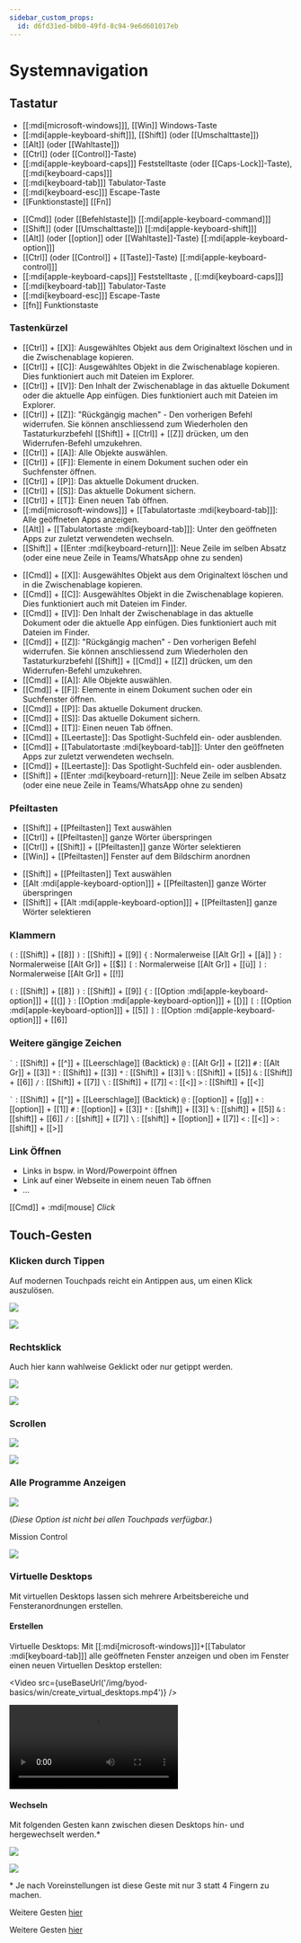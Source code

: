 ```yaml
---
sidebar_custom_props:
  id: d6fd31ed-b0b0-49fd-8c94-9e6d601017eb
---
```


# Systemnavigation


## Tastatur

<OsTabs>
<TabItem value="win">

- [[:mdi[microsoft-windows]]], [[Win]] Windows-Taste
- [[:mdi[apple-keyboard-shift]]], [[Shift]] (oder [[Umschalttaste]])
- [[Alt]] (oder [[Wahltaste]])
- [[Ctrl]] (oder [[Control]]-Taste)
- [[:mdi[apple-keyboard-caps]]] Feststelltaste (oder [[Caps-Lock]]-Taste), [[:mdi[keyboard-caps]]]
- [[:mdi[keyboard-tab]]] Tabulator-Taste
- [[:mdi[keyboard-esc]]] Escape-Taste
- [[Funktionstaste]] [[Fn]]

</TabItem>
<TabItem value="mac">

- [[Cmd]] (oder [[Befehlstaste]]) [[:mdi[apple-keyboard-command]]]
- [[Shift]] (oder [[Umschalttaste]]) [[:mdi[apple-keyboard-shift]]]
- [[Alt]] (oder [[option]] oder [[Wahltaste]]-Taste) [[:mdi[apple-keyboard-option]]] 
- [[Ctrl]] (oder [[Control]] + [[Taste]]-Taste) [[:mdi[apple-keyboard-control]]]
- [[:mdi[apple-keyboard-caps]]] Feststelltaste ,  [[:mdi[keyboard-caps]]]
- [[:mdi[keyboard-tab]]] Tabulator-Taste
- [[:mdi[keyboard-esc]]] Escape-Taste
- [[fn]] Funktionstaste

</TabItem>
</OsTabs>

### Tastenkürzel


<OsTabs>
<TabItem value="win">

- [[Ctrl]] + [[X]]: Ausgewähltes Objekt aus dem Originaltext löschen und in die Zwischenablage kopieren.
- [[Ctrl]] + [[C]]: Ausgewähltes Objekt in die Zwischenablage kopieren. Dies funktioniert auch mit Dateien im Explorer.
- [[Ctrl]] + [[V]]: Den Inhalt der Zwischenablage in das aktuelle Dokument oder die aktuelle App einfügen. Dies funktioniert auch mit Dateien im Explorer.
- [[Ctrl]] + [[Z]]: "Rückgängig machen" - Den vorherigen Befehl widerrufen. Sie können anschliessend zum Wiederholen den Tastaturkurzbefehl 
[[Shift]] + [[Ctrl]] + [[Z]] drücken, um den Widerrufen-Befehl umzukehren.
- [[Ctrl]] + [[A]]: Alle Objekte auswählen.
- [[Ctrl]] + [[F]]: Elemente in einem Dokument suchen oder ein Suchfenster öffnen.
- [[Ctrl]] + [[P]]: Das aktuelle Dokument drucken.
- [[Ctrl]] + [[S]]: Das aktuelle Dokument sichern.
- [[Ctrl]] + [[T]]: Einen neuen Tab öffnen.
- [[:mdi[microsoft-windows]]] + [[Tabulatortaste :mdi[keyboard-tab]]]: Alle geöffneten Apps anzeigen.
- [[Alt]] + [[Tabulatortaste :mdi[keyboard-tab]]]: Unter den geöffneten Apps zur zuletzt verwendeten wechseln.
- [[Shift]] + [[Enter :mdi[keyboard-return]]]: Neue Zeile im selben Absatz (oder eine neue Zeile in Teams/WhatsApp ohne zu senden)

</TabItem>
<TabItem value="mac">

- [[Cmd]] + [[X]]: Ausgewähltes Objekt aus dem Originaltext löschen und in die Zwischenablage kopieren.
- [[Cmd]] + [[C]]: Ausgewähltes Objekt in die Zwischenablage kopieren. Dies funktioniert auch mit Dateien im Finder.
- [[Cmd]] + [[V]]: Den Inhalt der Zwischenablage in das aktuelle Dokument oder die aktuelle App einfügen. Dies funktioniert auch mit Dateien im Finder.
- [[Cmd]] + [[Z]]: "Rückgängig machen" - Den vorherigen Befehl widerrufen. Sie können anschliessend zum Wiederholen den Tastaturkurzbefehl [[Shift]] + [[Cmd]] + [[Z]] drücken, um den Widerrufen-Befehl umzukehren.
- [[Cmd]] + [[A]]: Alle Objekte auswählen.
- [[Cmd]] + [[F]]: Elemente in einem Dokument suchen oder ein Suchfenster öffnen.
- [[Cmd]] + [[P]]: Das aktuelle Dokument drucken.
- [[Cmd]] + [[S]]: Das aktuelle Dokument sichern.
- [[Cmd]] + [[T]]: Einen neuen Tab öffnen.
- [[Cmd]] + [[Leertaste]]: Das Spotlight-Suchfeld ein- oder ausblenden.
- [[Cmd]] + [[Tabulatortaste :mdi[keyboard-tab]]]: Unter den geöffneten Apps zur zuletzt verwendeten wechseln.
- [[Cmd]] + [[Leertaste]]: Das Spotlight-Suchfeld ein- oder ausblenden.
- [[Shift]] + [[Enter :mdi[keyboard-return]]]: Neue Zeile im selben Absatz (oder eine neue Zeile in Teams/WhatsApp ohne zu senden)

</TabItem>
</OsTabs>

### Pfeiltasten


<OsTabs>
<TabItem value="win">

- [[Shift]] + [[Pfeiltasten]] Text auswählen
- [[Ctrl]] + [[Pfeiltasten]] ganze Wörter überspringen
- [[Ctrl]] + [[Shift]] + [[Pfeiltasten]] ganze Wörter selektieren
- [[Win]] + [[Pfeiltasten]] Fenster auf dem Bildschirm anordnen

</TabItem>
<TabItem value="mac">

- [[Shift]] + [[Pfeiltasten]] Text auswählen
- [[Alt :mdi[apple-keyboard-option]]] + [[Pfeiltasten]] ganze Wörter überspringen
- [[Shift]] + [[Alt :mdi[apple-keyboard-option]]] + [[Pfeiltasten]] ganze Wörter selektieren

</TabItem>
</OsTabs>

### Klammern


<OsTabs>
<TabItem value="win">

`(`
: [[Shift]] + [[8]]
`)`
: [[Shift]] + [[9]]
`{`
: Normalerweise [[Alt Gr]] + [[ä]]
`}`
: Normalerweise [[Alt Gr]] + [[$]]
`[`
: Normalerweise [[Alt Gr]] + [[ü]]
`]`
: Normalerweise [[Alt Gr]] + [[!]]

</TabItem>
<TabItem value="mac">


`(`
: [[Shift]] + [[8]]
`)`
: [[Shift]] + [[9]]
`{`
: [[Option :mdi[apple-keyboard-option]]] + [[(]]
`}`
: [[Option :mdi[apple-keyboard-option]]] + [[)]]
`[`
: [[Option :mdi[apple-keyboard-option]]] + [[5]]
`]`
: [[Option :mdi[apple-keyboard-option]]] + [[6]]

</TabItem>
</OsTabs>

### Weitere gängige Zeichen


<OsTabs>
<TabItem value="win">

<code>\`</code> 
: [[Shift]] + [[^]] + [[Leerschlage]] (Backtick)
`@`
: [[Alt Gr]] + [[2]]
`#`
: [[Alt Gr]] + [[3]]
`*`
: [[Shift]] + [[3]]
`*`
: [[Shift]] + [[3]]
`%`
: [[Shift]] + [[5]]
`&`
: [[Shift]] + [[6]]
`/`
: [[Shift]] + [[7]]
`\`
: [[Shift]] + [[7]]
`<`
: [[\<]]
`>`
: [[Shift]] + [[\<]]

</TabItem>
<TabItem value="mac">

<code>\`</code> 
: [[Shift]] + [[^]] + [[Leerschlage]] (Backtick)
`@`
: [[option]] + [[g]]
`+`
: [[option]] + [[1]]
`#`
: [[option]] + [[3]]
`*`
: [[shift]] + [[3]]
`%`
: [[shift]] + [[5]]
`&`
: [[shift]] + [[6]]
`/`
: [[shift]] + [[7]]
`\`
: [[shift]] + [[option]] + [[7]]
`<`
: [[\<]]
`>`
: [[shift]] + [[>]]

</TabItem>
</OsTabs>

### Link Öffnen
- Links in bspw. in Word/Powerpoint öffnen 
- Link auf einer Webseite in einem neuen Tab öffnen
- ...

[[Cmd]] + :mdi[mouse] *Click*
## Touch-Gesten

### Klicken durch Tippen

Auf modernen Touchpads reicht ein Antippen aus, um einen Klick auszulösen.

<OsTabs>
<TabItem value="win">

![](/img/byod-basics/win/klick.png)

</TabItem>
<TabItem value="mac">

![](/img/byod-basics/osx/klick.png)

</TabItem>
</OsTabs>

### Rechtsklick

Auch hier kann wahlweise Geklickt oder nur getippt werden.

<OsTabs>
<TabItem value="win">

![](/img/byod-basics/win/rechtsklick.png)

</TabItem>
<TabItem value="mac">

![](/img/byod-basics/osx/rechtsklick.png)

</TabItem>
</OsTabs>

### Scrollen

<OsTabs>
<TabItem value="win">

![](/img/byod-basics/win/scrollen.png)

</TabItem>
<TabItem value="mac">

![](/img/byod-basics/osx/scrollen.png)

</TabItem>
</OsTabs>

### Alle Programme Anzeigen

<OsTabs>
<TabItem value="win">

![](/img/byod-basics/win/mission_control.png)

(*Diese Option ist nicht bei allen Touchpads verfügbar.*)

</TabItem>
<TabItem value="mac">

Mission Control

![](/img/byod-basics/osx/mission_control.png)

</TabItem>
</OsTabs>

### Virtuelle Desktops

Mit virtuellen Desktops lassen sich mehrere Arbeitsbereiche und Fensteranordnungen erstellen.

#### Erstellen

<OsTabs>
<TabItem value="win">

Virtuelle Desktops: Mit [[:mdi[microsoft-windows]]]+[[Tabulator :mdi[keyboard-tab]]] alle geöffneten Fenster anzeigen und oben im Fenster einen neuen Virtuellen Desktop erstellen:


<Video src={useBaseUrl('/img/byod-basics/win/create_virtual_desktops.mp4')} />

</TabItem>
<TabItem value="mac">
<Video src={useBaseUrl('/img/byod-basics/osx/create_virtual_desktops.mp4')} />
</TabItem>
</OsTabs>

#### Wechseln

Mit folgenden Gesten kann zwischen diesen Desktops hin- und hergewechselt werden.\*

<OsTabs>
<TabItem value="win">

![](/img/byod-basics/win/change_virtual_desktops.png)

</TabItem>
<TabItem value="mac">

![](/img/byod-basics/osx/change_virtual_desktops.png)

</TabItem>
</OsTabs>

\* Je nach Voreinstellungen ist diese Geste mit nur 3 statt 4 Fingern zu machen.



<OsTabs>
<TabItem value="win">

Weitere Gesten [hier](https://support.microsoft.com/de-de/windows/touchpad-gesten-f%C3%BCr-windows-10-a9d28305-4818-a5df-4e2b-e5590f850741)

</TabItem>
<TabItem value="mac">

Weitere Gesten [hier](https://support.apple.com/de-ch/HT204895)

</TabItem>
</OsTabs>
